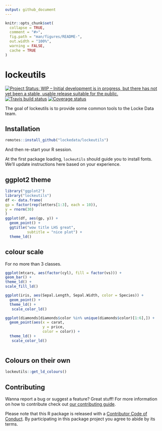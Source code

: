 ```yaml
---
output: github_document
---
```


<!-- README.md is generated from README.Rmd. Please edit that file -->

```r
knitr::opts_chunk$set(
  collapse = TRUE,
  comment = "#>",
  fig.path = "man/figures/README-",
  out.width = "100%",
  warning = FALSE,
  cache = TRUE
)
```
# lockeutils

[![Project Status: WIP – Initial development is in progress, but there has not yet been a stable, usable release suitable for the public.](https://www.repostatus.org/badges/latest/wip.svg)](https://www.repostatus.org/#wip) [![Travis build status](https://travis-ci.org/lockedata/lockeutils.svg?branch=master)](https://travis-ci.org/lockedata/lockeutils) [![Coverage status](https://coveralls.io/repos/github/lockedata/lockeutils/badge.svg)](https://coveralls.io/r/lockedata/lockeutils?branch=master)

The goal of lockeutils is to provide some common tools to the Locke Data team.

## Installation


``` r
remotes::install_github("lockedata/lockeutils")
```

And then re-start your R session.

At the first package loading, `lockeutils` should guide you to install fonts. We'll update instructions here based on your experience.

## ggplot2 theme

```r
library("ggplot2")
library("lockeutils")
df <- data.frame(
gp = factor(rep(letters[1:3], each = 10)),
y = rnorm(30)
)
ggplot(df, aes(gp, y)) +
  geom_point() +
  ggtitle("wow title LHS great",
          subtitle = "nice plot") +
  theme_ld()

```

## colour scale 

For no more than 3 classes.

```r

ggplot(mtcars, aes(factor(cyl), fill = factor(vs))) +
geom_bar() +
theme_ld() +
scale_fill_ld()

ggplot(iris, aes(Sepal.Length, Sepal.Width, color = Species)) +
  geom_point() +
  theme_ld() +
   scale_color_ld()

ggplot(diamonds[diamonds$color %in% unique(diamonds$color)[1:6],]) + 
  geom_point(aes(x = carat, 
                 y = price, 
                 color = color)) +
  theme_ld() +
   scale_color_ld()
  
```

## Colours on their own

```r
lockeutils::get_ld_colours()
```

## Contributing

Wanna report a bug or suggest a feature? Great stuff! For more information on how to contribute check out [our contributing guide](.github/CONTRIBUTING.md). 

 Please note that this R package is released with a [Contributor Code of Conduct](CODE_OF_CONDUCT.md). By participating in this package project you agree to abide by its terms.
